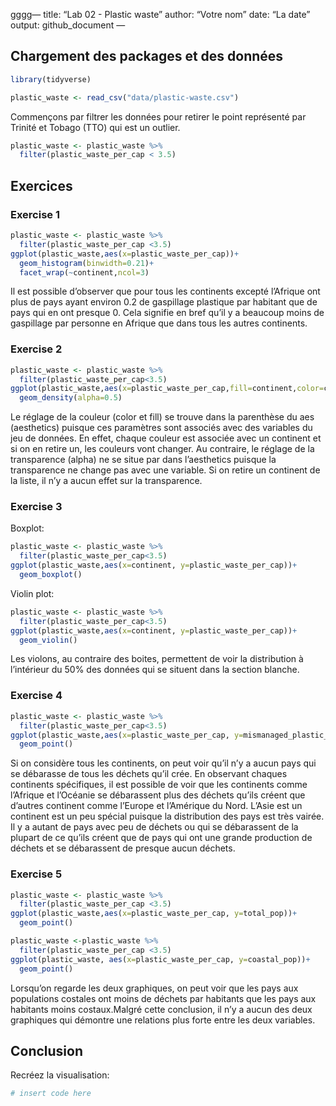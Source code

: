gggg---
title: "Lab 02 - Plastic waste"
author: "Votre nom"
date: "La date"
output: github_document
---

## Chargement des packages et des données

```r
library(tidyverse) 
```

```r
plastic_waste <- read_csv("data/plastic-waste.csv")
```

Commençons par filtrer les données pour retirer le point représenté par Trinité et Tobago (TTO) qui est un outlier.

```r
plastic_waste <- plastic_waste %>%
  filter(plastic_waste_per_cap < 3.5)
```


## Exercices

### Exercise 1

```r
plastic_waste <- plastic_waste %>%
  filter(plastic_waste_per_cap <3.5)
ggplot(plastic_waste,aes(x=plastic_waste_per_cap))+
  geom_histogram(binwidth=0.21)+
  facet_wrap(~continent,ncol=3)

```
Il est possible d'observer que pour tous les continents excepté l'Afrique ont plus de pays ayant environ 0.2 de gaspillage plastique par habitant que de pays qui en ont presque 0. Cela signifie en bref qu'il y a beaucoup moins de gaspillage par personne en Afrique que dans tous les autres continents.

### Exercise 2

```r
plastic_waste <- plastic_waste %>%
  filter(plastic_waste_per_cap<3.5)
ggplot(plastic_waste,aes(x=plastic_waste_per_cap,fill=continent,color=continent))+
  geom_density(alpha=0.5)

```

Le réglage de la couleur (color et fill) se trouve dans la parenthèse du aes (aesthetics) puisque ces paramètres sont associés avec des variables du jeu de données. En effet, chaque couleur est associée avec un continent et si on en retire un, les couleurs vont changer. Au contraire, le réglage de la transparence (alpha) ne se situe par dans l'aesthetics puisque la transparence ne change pas avec une variable. Si on retire un continent de la liste, il n'y a aucun effet sur la transparence. 

### Exercise 3

Boxplot:

```r
plastic_waste <- plastic_waste %>% 
  filter(plastic_waste_per_cap<3.5)
ggplot(plastic_waste,aes(x=continent, y=plastic_waste_per_cap))+
  geom_boxplot()

```

Violin plot:

```r
plastic_waste <- plastic_waste %>%
  filter(plastic_waste_per_cap<3.5)
ggplot(plastic_waste,aes(x=continent, y=plastic_waste_per_cap))+
  geom_violin()
```

Les violons, au contraire des boites, permettent de voir la distribution à l'intérieur du 50% des données qui se situent dans la section blanche.

### Exercise 4


```r
plastic_waste <- plastic_waste %>%
  filter(plastic_waste_per_cap<3.5)
ggplot(plastic_waste,aes(x=plastic_waste_per_cap, y=mismanaged_plastic_waste_per_cap, color=continent))+
  geom_point()

```

Si on considère tous les continents, on peut voir qu'il n'y a aucun pays qui se débarasse de tous les déchets qu'il crée. En observant chaques continents spécifiques, il est possible de voir que les continents comme l'Afrique et l'Océanie se débarassent plus des déchets qu'ils créent que d'autres continent comme l'Europe et l'Amérique du Nord. L'Asie est un continent est un peu spécial puisque la distribution des pays est très vairée. Il y a autant de pays avec peu de déchets ou qui se débarassent de la plupart de ce qu'ils créent que de pays qui ont une grande production de déchets et se débarassent de presque aucun déchets.

### Exercise 5


```r
plastic_waste <- plastic_waste %>%
  filter(plastic_waste_per_cap <3.5)
ggplot(plastic_waste,aes(x=plastic_waste_per_cap, y=total_pop))+
  geom_point()

```

```r
plastic_waste <-plastic_waste %>%
  filter(plastic_waste_per_cap <3.5)
ggplot(plastic_waste, aes(x=plastic_waste_per_cap, y=coastal_pop))+
  geom_point()

```

Lorsqu'on regarde les deux graphiques, on peut voir que les pays aux populations costales ont moins de déchets par habitants que les pays aux habitants moins costaux.Malgré cette conclusion, il n'y a aucun des deux graphiques qui démontre une relations plus forte entre les deux variables.

## Conclusion

Recréez la visualisation:

```r
# insert code here
```

